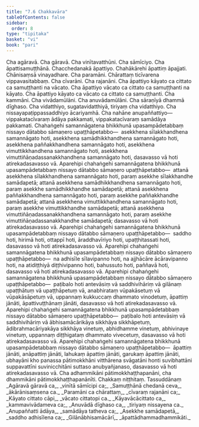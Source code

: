 ```yaml
---
title: "7.6 Chakkavāra"
tableOfContents: false
sidebar:
  order: 8
type: "tipitaka"
basket: "vi"
book: "pari"
---
```



<DynamicBreadcrumb />

<Division number="326" book="pari" bookNo="5" page="237">

<Paragraph number="1520" book="pari">
Cha agāravā. Cha gāravā. Cha vinītavatthūni. Cha sāmīciyo. Cha āpattisamuṭṭhānā. Chacchedanakā āpattiyo. Chahākārehi āpattiṃ āpajjati. Chānisaṃsā vinayadhare. Cha paramāni. Chārattaṃ ticīvarena vippavasitabbaṃ. Cha cīvarāni. Cha rajanāni. Cha āpattiyo kāyato ca cittato ca samuṭṭhanti na vācato. Cha āpattiyo vācato ca cittato ca samuṭṭhanti na kāyato. Cha āpattiyo kāyato ca vācato ca cittato ca samuṭṭhanti. Cha kammāni. Cha vivādamūlāni. Cha anuvādamūlāni. Cha sāraṇīyā dhammā dīghaso. Cha vidatthiyo, sugatavidatthiyā, tiriyaṃ cha vidatthiyo. Cha nissayapaṭippassaddhiyo ācariyamhā. Cha nahāne anupaññattiyo—  vippakatacīvaraṃ ādāya pakkamati, vippakatacīvaraṃ samādāya pakkamati.
</Paragraph>

<Paragraph number="1521" book="pari">
Chahaṅgehi samannāgatena bhikkhunā upasampādetabbaṃ nissayo dātabbo sāmaṇero upaṭṭhāpetabbo—  asekkhena sīlakkhandhena samannāgato hoti, asekkhena samādhikkhandhena samannāgato hoti, asekkhena paññakkhandhena samannāgato hoti, asekkhena vimuttikkhandhena samannāgato hoti, asekkhena vimuttiñāṇadassanakkhandhena samannāgato hoti, dasavasso vā hoti atirekadasavasso vā.
</Paragraph>

<Paragraph number="1522" book="pari">
Aparehipi chahaṅgehi samannāgatena bhikkhunā upasampādetabbaṃ nissayo dātabbo sāmaṇero upaṭṭhāpetabbo—  attanā asekkhena sīlakkhandhena samannāgato hoti, paraṃ asekkhe sīlakkhandhe samādapetā; attanā asekkhena samādhikkhandhena samannāgato hoti, paraṃ asekkhe samādhikkhandhe samādapetā; attanā asekkhena paññakkhandhena samannāgato hoti, paraṃ asekkhe paññakkhandhe samādapetā; attanā asekkhena vimuttikkhandhena samannāgato hoti, paraṃ asekkhe vimuttikkhandhe samādapetā; attanā asekkhena vimuttiñāṇadassanakkhandhena samannāgato hoti, paraṃ asekkhe vimuttiñāṇadassanakkhandhe samādapetā; dasavasso vā hoti atirekadasavasso vā.
</Paragraph>

<Paragraph number="1523" book="pari">
Aparehipi chahaṅgehi samannāgatena bhikkhunā upasampādetabbaṃ nissayo dātabbo sāmaṇero upaṭṭhāpetabbo—  saddho hoti, hirimā hoti, ottappī hoti, āraddhavīriyo hoti, upaṭṭhitassati hoti, dasavasso vā hoti atirekadasavasso vā.
</Paragraph>

<Paragraph number="1524" book="pari">
Aparehipi chahaṅgehi samannāgatena bhikkhunā upasampādetabbaṃ nissayo dātabbo sāmaṇero upaṭṭhāpetabbo—  na adhisīle sīlavipanno hoti, na ajjhācāre ācāravipanno hoti, na atidiṭṭhiyā diṭṭhivipanno hoti, bahussuto hoti, paññavā hoti, dasavasso vā hoti atirekadasavasso vā.
</Paragraph>

<Paragraph number="1525" book="pari">
Aparehipi chahaṅgehi samannāgatena bhikkhunā upasampādetabbaṃ nissayo dātabbo sāmaṇero upaṭṭhāpetabbo—  paṭibalo hoti antevāsiṃ vā saddhivihāriṃ vā gilānaṃ upaṭṭhātuṃ vā upaṭṭhāpetuṃ vā, anabhirataṃ vūpakāsetuṃ vā vūpakāsāpetuṃ vā, uppannaṃ kukkuccaṃ dhammato vinodetuṃ, āpattiṃ jānāti, āpattivuṭṭhānaṃ jānāti, dasavasso vā hoti atirekadasavasso vā.
</Paragraph>

<Paragraph number="1526" book="pari">
Aparehipi chahaṅgehi samannāgatena bhikkhunā upasampādetabbaṃ nissayo dātabbo sāmaṇero upaṭṭhāpetabbo—  paṭibalo hoti antevāsiṃ vā saddhivihāriṃ vā ābhisamācārikāya sikkhāya sikkhāpetuṃ, ādibrahmacāriyakāya sikkhāya vinetuṃ, abhidhamme vinetuṃ, abhivinaye vinetuṃ, uppannaṃ diṭṭhigataṃ dhammato vivecetuṃ, dasavasso vā hoti atirekadasavasso vā.
</Paragraph>

<Paragraph number="1527" book="pari">
Aparehipi chahaṅgehi samannāgatena bhikkhunā upasampādetabbaṃ nissayo dātabbo sāmaṇero upaṭṭhāpetabbo—  āpattiṃ jānāti, anāpattiṃ jānāti, lahukaṃ āpattiṃ jānāti, garukaṃ āpattiṃ jānāti, ubhayāni kho panassa pātimokkhāni vitthārena svāgatāni honti suvibhattāni suppavattīni suvinicchitāni suttaso anubyañjanaso, dasavasso vā hoti atirekadasavasso vā.
</Paragraph>

<Paragraph number="1528" book="pari">
Cha adhammikāni pātimokkhaṭṭhapanāni, cha dhammikāni pātimokkhaṭṭhapanānīti.

</Paragraph>
</Division>

<Paragraph number="1529" type="center" book="pari">
Chakkaṃ niṭṭhitaṃ.



</Paragraph>

<Paragraph number="1530" type="center" book="pari">
Tassuddānaṃ


</Paragraph>

<Paragraph number="1531" type="verses" book="pari">
_Agāravā gāravā ca,_  
_vinītā sāmīcipi ca;_  
_Samuṭṭhānā chedanā ceva,_  
_ākārānisaṃsena ca._  

</Paragraph>

<Paragraph number="1532" type="verses" book="pari">
_Paramāni ca chārattaṃ,_  
_cīvaraṃ rajanāni ca;_  
_Kāyato cittato cāpi,_  
_vācato cittatopi ca._  

</Paragraph>

<Paragraph number="1533" type="verses" book="pari">
_Kāyavācācittato ca,_  
_kammavivādameva ca;_  
_Anuvādā dīghaso ca,_  
_tiriyaṃ nissayena ca._  

</Paragraph>

<Paragraph number="1534" type="verses" book="pari">
_Anupaññatti ādāya,_  
_samādāya tatheva ca;_  
_Asekkhe samādapetā,_  
_saddho adhisīlena ca;_  
_Gilānābhisamācārī,_  
_āpattādhammadhammikāti._
</Paragraph>